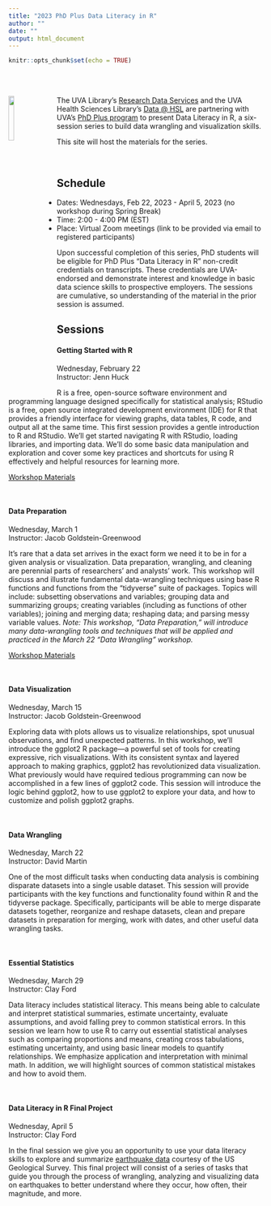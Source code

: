 ```yaml
---
title: "2023 PhD Plus Data Literacy in R"
author: ""
date: ""
output: html_document
---
```


```r
knitr::opts_chunk$set(echo = TRUE)
```

<br>
<br>

<img src="../images/Rlogo.png" style="float:left; width:15%; margin-right: 20px">
The UVA Library's [Research Data Services](https://data.library.virginia.edu) and the UVA Health Sciences Library's <a href="https://guides.hsl.virginia.edu/c.php?g=866544&p=6216976"> Data @ HSL</a> are partnering with UVA's [PhD Plus program](http://phdplus.virginia.edu/) to present Data Literacy in R, a six-session series to build data wrangling and visualization skills.

This site will host the materials for the series.

<br>

## Schedule
* Dates: Wednesdays, Feb 22, 2023 - April 5, 2023 (no workshop during Spring Break)
* Time: 2:00 - 4:00 PM (EST) 
* Place: Virtual Zoom meetings (link to be provided via email to registered participants)

Upon successful completion of this series, PhD students will be eligible for PhD Plus “Data Literacy in R” non-credit credentials on transcripts. These credentials are UVA-endorsed and demonstrate interest and knowledge in basic data science skills to prospective employers. The sessions are cumulative, so understanding of the material in the prior session is assumed. 

## Sessions

#### **Getting Started with R **
Wednesday, February 22    
Instructor: Jenn Huck

R is a free, open-source software environment and programming language designed specifically for statistical analysis; RStudio is a free, open source integrated development environment (IDE) for R that provides a friendly interface for viewing graphs, data tables, R code, and output all at the same time. This first session provides a gentle introduction to R and RStudio. We’ll get started navigating R with RStudio, loading libraries, and importing data. We’ll do some basic data manipulation and exploration and cover some key practices and shortcuts for using R effectively and helpful resources for learning more.

[Workshop Materials](https://github.com/uvastatlab/phdplus2023/raw/main/docs/01_getting-started-R.zip)

<br>

#### **Data Preparation**
Wednesday, March 1  
Instructor: Jacob Goldstein-Greenwood

It’s rare that a data set arrives in the exact form we need it to be in for a given analysis or visualization. Data preparation, wrangling, and cleaning are perennial parts of researchers’ and analysts’ work. This workshop will discuss and illustrate fundamental data-wrangling techniques using base R functions and functions from the “tidyverse” suite of packages. Topics will include: subsetting observations and variables; grouping data and summarizing groups; creating variables (including as functions of other variables); joining and merging data; reshaping data; and parsing messy variable values. _Note: This workshop, “Data Preparation,” will introduce many data-wrangling tools and techniques that will be applied and practiced in the March 22 “Data Wrangling” workshop._

[Workshop Materials](https://github.com/uvastatlab/phdplus2023/raw/main/docs/02_data_preparation.zip)

<br>

#### **Data Visualization**
Wednesday, March 15    
Instructor: Jacob Goldstein-Greenwood 

Exploring data with plots allows us to visualize relationships, spot unusual observations, and find unexpected patterns. In this workshop, we’ll introduce the ggplot2 R package—a powerful set of tools for creating expressive, rich visualizations. With its consistent syntax and layered approach to making graphics, ggplot2 has revolutionized data visualization. What previously would have required tedious programming can now be accomplished in a few lines of ggplot2 code. This session will introduce the logic behind ggplot2, how to use ggplot2 to explore your data, and how to customize and polish ggplot2 graphs.

<br>

#### **Data Wrangling**
Wednesday, March 22     
Instructor: David Martin

One of the most difficult tasks when conducting data analysis is combining disparate datasets into a single usable dataset. This session will provide participants with the key functions and functionality found within R and the tidyverse package. Specifically, participants will be able to merge disparate datasets together, reorganize and reshape datasets, clean and prepare datasets in preparation for merging, work with dates, and other useful data wrangling tasks.

<br>

#### **Essential Statistics**
Wednesday, March 29       
Instructor: Clay Ford    

Data literacy includes statistical literacy. This means being able to calculate and interpret statistical summaries, estimate uncertainty, evaluate assumptions, and avoid falling prey to common statistical errors. In this session we learn how to use R to carry out essential statistical analyses such as comparing proportions and means, creating cross tabulations, estimating uncertainty, and using basic linear models to quantify relationships. We emphasize application and interpretation with minimal math. In addition, we will highlight sources of common statistical mistakes and how to avoid them. 

<br>

#### **Data Literacy in R Final Project**
Wednesday, April 5       
Instructor: Clay Ford    

In the final session we give you an opportunity to use your data literacy skills to explore and summarize [earthquake data](https://earthquake.usgs.gov/earthquakes/feed/v1.0/csv.php) courtesy of the US Geological Survey. This final project will consist of a series of tasks that guide you through the process of wrangling, analyzing and visualizing data on earthquakes to better understand where they occur, how often, their magnitude, and more. 

<br>
<br>

